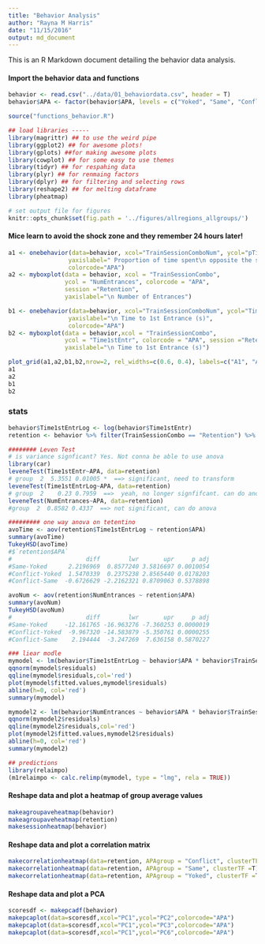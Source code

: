 ```yaml
---
title: "Behavior Analysis"
author: "Rayna M Harris"
date: "11/15/2016"
output: md_document
---
```


This is an R Markdown document detailing the behavior data analysis.


#### Import the behavior data and functions
```r
behavior <- read.csv("../data/01_behaviordata.csv", header = T)
behavior$APA <- factor(behavior$APA, levels = c("Yoked", "Same", "Conflict"))
```

```r
source("functions_behavior.R")
```

```r
## load libraries -----
library(magrittr) ## to use the weird pipe
library(ggplot2) ## for awesome plots!
library(gplots) ##for making awesome plots
library(cowplot) ## for some easy to use themes
library(tidyr) ## for respahing data
library(plyr) ## for renmaing factors
library(dplyr) ## for filtering and selecting rows
library(reshape2) ## for melting dataframe
library(pheatmap)

# set output file for figures 
knitr::opts_chunk$set(fig.path = '../figures/allregions_allgroups/')

```

#### Mice learn to avoid the shock zone and they remember 24 hours later! 

```r


a1 <- onebehavior(data=behavior, xcol="TrainSessionComboNum", ycol="pTimeOPP",
                 yaxislabel=" Proportion of time spent\n opposite the shock zone",
                 colorcode="APA")
a2 <- myboxplot(data = behavior, xcol = "TrainSessionCombo", 
                ycol = "NumEntrances", colorcode = "APA", 
                session ="Retention",
                yaxislabel="\n Number of Entrances") 

b1 <- onebehavior(data=behavior, xcol="TrainSessionComboNum", ycol="Time1stEntr",
                 yaxislabel="\n Time to 1st Entrance (s)",
                 colorcode="APA")
b2 <- myboxplot(data = behavior,xcol = "TrainSessionCombo", 
                ycol = "Time1stEntr", colorcode = "APA", session ="Retention",
                yaxislabel="\n Time to 1st Entrance (s)")

plot_grid(a1,a2,b1,b2,nrow=2, rel_widths=c(0.6, 0.4), labels=c("A1", "A2", "B1", "B2"))
a1
a2
b1
b2

```

### stats
```r

behavior$Time1stEntrLog <- log(behavior$Time1stEntr)
retention <- behavior %>% filter(TrainSessionCombo == "Retention") %>%  droplevels() 

######## Leven Test
# is variance signficant? Yes. Not conna be able to use anova
library(car)
leveneTest(Time1stEntr~APA, data=retention)
# group  2  5.3551 0.01005 *  ==> significant, need to transform
leveneTest(Time1stEntrLog~APA, data=retention)
# group  2    0.23 0.7959  ==>  yeah, no longer signfifcant. can do anova
leveneTest(NumEntrances~APA, data=retention)
#group  2  0.8582 0.4337  ==> not significant, can do anova

######### one way anova on tetentino
avoTime <- aov(retention$Time1stEntrLog ~ retention$APA)
summary(avoTime)
TukeyHSD(avoTime)
#$`retention$APA`
#                     diff        lwr       upr     p adj
#Same-Yoked      2.2196969  0.8577240 3.5816697 0.0010054
#Conflict-Yoked  1.5470339  0.2375238 2.8565440 0.0178203
#Conflict-Same  -0.6726629 -2.2162321 0.8709063 0.5378898

avoNum <- aov(retention$NumEntrances ~ retention$APA)
summary(avoNum)
TukeyHSD(avoNum)
#                     diff        lwr       upr     p adj
#Same-Yoked     -12.161765 -16.963276 -7.360253 0.0000019
#Conflict-Yoked  -9.967320 -14.583879 -5.350761 0.0000255
#Conflict-Same    2.194444  -3.247269  7.636158 0.5870227

### liear modle
mymodel <- lm(behavior$Time1stEntrLog ~ behavior$APA * behavior$TrainSessionCombo)
qqnorm(mymodel$residuals)
qqline(mymodel$residuals,col='red')
plot(mymodel$fitted.values,mymodel$residuals)
abline(h=0, col='red')
summary(mymodel)

mymodel2 <- lm(behavior$NumEntrances ~ behavior$APA * behavior$TrainSessionCombo)
qqnorm(mymodel2$residuals)
qqline(mymodel2$residuals,col='red')
plot(mymodel2$fitted.values,mymodel2$residuals)
abline(h=0, col='red')
summary(mymodel2)

## predictions
library(relaimpo)
(m1relaimpo <- calc.relimp(mymodel, type = "lmg", rela = TRUE))


```



#### Reshape data and plot a heatmap of group average values 

```r
makeagroupaveheatmap(behavior)
makeagroupaveheatmap(retention)
makesessionheatmap(behavior)

```

#### Reshape data and plot a correlation matrix
```r
makecorrelationheatmap(data=retention, APAgroup = "Conflict", clusterTF =T)
makecorrelationheatmap(data=retention, APAgroup = "Same", clusterTF =T)
makecorrelationheatmap(data=retention, APAgroup = "Yoked", clusterTF =T)
```

#### Reshape data and plot a PCA
```r
scoresdf <- makepcadf(behavior)
makepcaplot(data=scoresdf,xcol="PC1",ycol="PC2",colorcode="APA")
makepcaplot(data=scoresdf,xcol="PC1",ycol="PC3",colorcode="APA")
makepcaplot(data=scoresdf,xcol="PC1",ycol="PC6",colorcode="APA")

```





